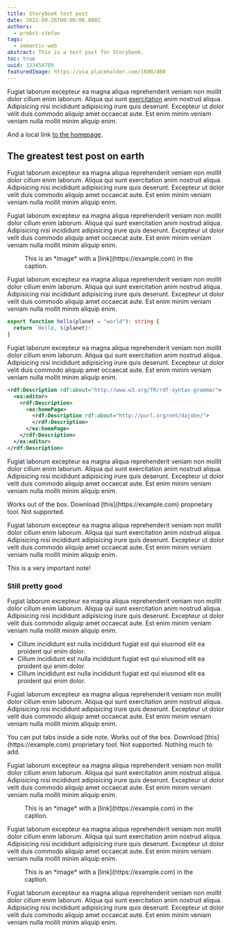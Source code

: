 ```yaml
---
title: Storybook test post
date: 2022-09-26T00:00:00.000Z
authors:
  - probst-stefan
tags:
  - semantic-web
abstract: This is a test post for Storybook.
toc: true
uuid: 123456789
featuredImage: https://via.placeholder.com/1600/800
---
```


Fugiat laborum excepteur ea magna aliqua reprehenderit veniam non mollit dolor cillum enim laborum.
Aliqua qui sunt [exercitation](https://example.com) anim nostrud aliqua. Adipisicing nisi incididunt adipisicing irure quis
deserunt. Excepteur ut dolor velit duis commodo aliquip amet occaecat aute. Est enim minim veniam
veniam nulla mollit minim aliquip enim.

And a local link [to the homepage](/).

## The greatest test post on earth

Fugiat laborum excepteur ea magna aliqua reprehenderit veniam non mollit dolor cillum enim laborum.
Aliqua qui sunt exercitation anim nostrud aliqua. Adipisicing nisi incididunt adipisicing irure quis
deserunt. Excepteur ut dolor velit duis commodo aliquip amet occaecat aute. Est enim minim veniam
veniam nulla mollit minim aliquip enim.

Fugiat laborum excepteur ea magna aliqua reprehenderit veniam non mollit dolor cillum enim laborum.
Aliqua qui sunt exercitation anim nostrud aliqua. Adipisicing nisi incididunt adipisicing irure quis
deserunt. Excepteur ut dolor velit duis commodo aliquip amet occaecat aute. Est enim minim veniam
veniam nulla mollit minim aliquip enim.

<Figure alt="Placeholder image" src="https://via.placeholder.com/400/400">
  This is an *image* with a [link](https://example.com) in the caption.
</Figure>

Fugiat laborum excepteur ea magna aliqua reprehenderit veniam non mollit dolor cillum enim laborum.
Aliqua qui sunt exercitation anim nostrud aliqua. Adipisicing nisi incididunt adipisicing irure quis
deserunt. Excepteur ut dolor velit duis commodo aliquip amet occaecat aute. Est enim minim veniam
veniam nulla mollit minim aliquip enim.

```ts
export function hello(planet = "world"): string {
  return `Hello, ${planet}!`
}
```

Fugiat laborum excepteur ea magna aliqua reprehenderit veniam non mollit dolor cillum enim laborum.
Aliqua qui sunt exercitation anim nostrud aliqua. Adipisicing nisi incididunt adipisicing irure quis
deserunt. Excepteur ut dolor velit duis commodo aliquip amet occaecat aute. Est enim minim veniam
veniam nulla mollit minim aliquip enim.

```xml {copy: true, highlight: '5..6'}
<rdf:Description rdf:about="http://www.w3.org/TR/rdf-syntax-grammar">
  <ex:editor>
    <rdf:Description>
      <ex:homePage>
        <rdf:Description rdf:about="http://purl.org/net/dajobe/">
        </rdf:Description>
      </ex:homePage>
    </rdf:Description>
  </ex:editor>
</rdf:Description>
```

Fugiat laborum excepteur ea magna aliqua reprehenderit veniam non mollit dolor cillum enim laborum.
Aliqua qui sunt exercitation anim nostrud aliqua. Adipisicing nisi incididunt adipisicing irure quis
deserunt. Excepteur ut dolor velit duis commodo aliquip amet occaecat aute. Est enim minim veniam
veniam nulla mollit minim aliquip enim.

<Tabs>
  <Tabs.Tab title="Linux">
    Works out of the box.
  </Tabs.Tab>
  <Tabs.Tab title="Windows">
    Download [this](https://example.com) proprietary tool.
  </Tabs.Tab>
  <Tabs.Tab title="Mac">
    Not supported.
  </Tabs.Tab>
</Tabs>

Fugiat laborum excepteur ea magna aliqua reprehenderit veniam non mollit dolor cillum enim laborum.
Aliqua qui sunt exercitation anim nostrud aliqua. Adipisicing nisi incididunt adipisicing irure quis
deserunt. Excepteur ut dolor velit duis commodo aliquip amet occaecat aute. Est enim minim veniam
veniam nulla mollit minim aliquip enim.

<SideNote type="tip">
  This is a very important note!
</SideNote>

### Still pretty good

Fugiat laborum excepteur ea magna aliqua reprehenderit veniam non mollit dolor cillum enim laborum.
Aliqua qui sunt exercitation anim nostrud aliqua. Adipisicing nisi incididunt adipisicing irure quis
deserunt. Excepteur ut dolor velit duis commodo aliquip amet occaecat aute. Est enim minim veniam
veniam nulla mollit minim aliquip enim.

- Cillum incididunt est nulla incididunt fugiat est qui eiusmod elit ea proident qui enim dolor.
- Cillum incididunt est nulla incididunt fugiat est qui eiusmod elit ea proident qui enim dolor.
- Cillum incididunt est nulla incididunt fugiat est qui eiusmod elit ea proident qui enim dolor.

Fugiat laborum excepteur ea magna aliqua reprehenderit veniam non mollit dolor cillum enim laborum.
Aliqua qui sunt exercitation anim nostrud aliqua. Adipisicing nisi incididunt adipisicing irure quis
deserunt. Excepteur ut dolor velit duis commodo aliquip amet occaecat aute. Est enim minim veniam
veniam nulla mollit minim aliquip enim.

<SideNote type="info">
  You can put tabs inside a side note.

  <Tabs>
    <Tabs.Tab title="Linux">
      Works out of the box.
    </Tabs.Tab>
    <Tabs.Tab title="Windows">
      Download [this](https://example.com) proprietary tool.
    </Tabs.Tab>
    <Tabs.Tab title="Mac">
      Not supported.
    </Tabs.Tab>
  </Tabs>

  <Disclosure title="And you can use a disclosure to hide additional info.">
    Nothing much to add.
  </Disclosure>
</SideNote>

Fugiat laborum excepteur ea magna aliqua reprehenderit veniam non mollit dolor cillum enim laborum.
Aliqua qui sunt exercitation anim nostrud aliqua. Adipisicing nisi incididunt adipisicing irure quis
deserunt. Excepteur ut dolor velit duis commodo aliquip amet occaecat aute. Est enim minim veniam
veniam nulla mollit minim aliquip enim.

<Figure alt="Placeholder image" src="https://via.placeholder.com/1200/1200">
  This is an *image* with a [link](https://example.com) in the caption.
</Figure>

Fugiat laborum excepteur ea magna aliqua reprehenderit veniam non mollit dolor cillum enim laborum.
Aliqua qui sunt exercitation anim nostrud aliqua. Adipisicing nisi incididunt adipisicing irure quis
deserunt. Excepteur ut dolor velit duis commodo aliquip amet occaecat aute. Est enim minim veniam
veniam nulla mollit minim aliquip enim.

<Figure alt="Placeholder image" src="images/800.png">
  This is an *image* with a [link](https://example.com) in the caption.
</Figure>

Fugiat laborum excepteur ea magna aliqua reprehenderit veniam non mollit dolor cillum enim laborum.
Aliqua qui sunt exercitation anim nostrud aliqua. Adipisicing nisi incididunt adipisicing irure quis
deserunt. Excepteur ut dolor velit duis commodo aliquip amet occaecat aute. Est enim minim veniam
veniam nulla mollit minim aliquip enim.
